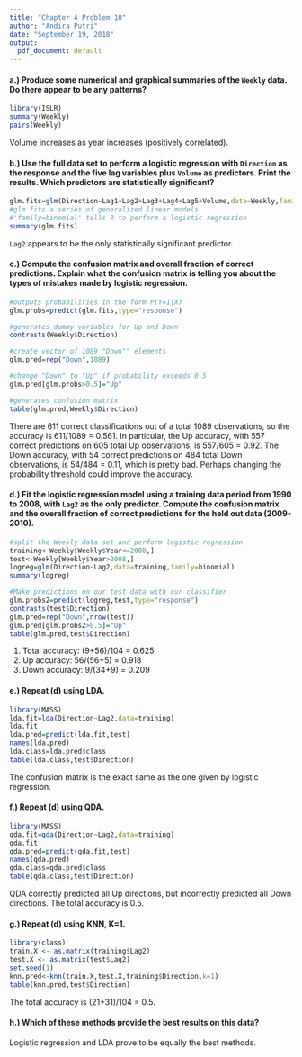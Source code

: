 ---
title: "Chapter 4 Problem 10"
author: "Andira Putri"
date: "September 19, 2018"
output:
  pdf_document: default
---

#### a.) Produce some numerical and graphical summaries of the `Weekly` data. Do there appear to be any patterns?

```{r}
library(ISLR)
summary(Weekly)
pairs(Weekly)
```

Volume increases as year increases (positively correlated).

#### b.) Use the full data set to perform a logistic regression with `Direction` as the response and the five lag variables plus `Volume` as predictors. Print the results. Which predictors are statistically significant?


```{r}
glm.fits=glm(Direction~Lag1+Lag2+Lag3+Lag4+Lag5+Volume,data=Weekly,family=binomial) 
#glm fits a series of generalized linear models
#'family=binomial' tells R to perform a logistic regression
summary(glm.fits)
```

`Lag2` appears to be the only statistically significant predictor.

#### c.) Compute the confusion matrix and overall fraction of correct predictions. Explain what the confusion matrix is telling you about the types of mistakes made by logistic regression.

```{r}

#outputs probabilities in the form P(Y=1|X)
glm.probs=predict(glm.fits,type="response") 

#generates dummy variables for Up and Down
contrasts(Weekly$Direction)

#create vector of 1089 "Down"" elements
glm.pred=rep("Down",1089)

#change "Down" to "Up" if probability exceeds 0.5
glm.pred[glm.probs>0.5]="Up"

#generates confusion matrix
table(glm.pred,Weekly$Direction)
```

There are 611 correct classifications out of a total 1089 observations, so the accuracy is 611/1089 = 0.561. In particular, the Up accuracy, with 557 correct predictions on 605 total Up observations, is 557/605 = 0.92. The Down accuracy, with 54 correct predictions on 484 total Down observations, is 54/484 = 0.11, which is pretty bad. Perhaps changing the probability threshold could improve the accuracy.

#### d.) Fit the logistic regression model using a training data period from 1990 to 2008, with `Lag2` as the only predictor. Compute the confusion matrix and the overall fraction of correct predictions for the held out data (2009-2010).

```{r}
#split the Weekly data set and perform logistic regression
training<-Weekly[Weekly$Year<=2008,]
test<-Weekly[Weekly$Year>2008,]
logreg=glm(Direction~Lag2,data=training,family=binomial)
summary(logreg)

#Make predictions on our test data with our classifier
glm.probs2=predict(logreg,test,type="response")
contrasts(test$Direction) 
glm.pred=rep("Down",nrow(test)) 
glm.pred[glm.probs2>0.5]="Up"
table(glm.pred,test$Direction)
```

1. Total accuracy: (9+56)/104 = 0.625
2. Up accuracy: 56/(56+5) = 0.918
3. Down accuracy: 9/(34+9) = 0.209

#### e.) Repeat (d) using LDA.

```{r}
library(MASS)
lda.fit=lda(Direction~Lag2,data=training)
lda.fit
lda.pred=predict(lda.fit,test)
names(lda.pred)
lda.class=lda.pred$class
table(lda.class,test$Direction)
```

The confusion matrix is the exact same as the one given by logistic regression.

#### f.) Repeat (d) using QDA.

```{r}
library(MASS)
qda.fit=qda(Direction~Lag2,data=training)
qda.fit
qda.pred=predict(qda.fit,test)
names(qda.pred)
qda.class=qda.pred$class
table(qda.class,test$Direction)
```

QDA correctly predicted all Up directions, but incorrectly predicted all Down directions. The total accuracy is 0.5.

#### g.) Repeat (d) using KNN, K=1.

```{r}
library(class)
train.X <- as.matrix(training$Lag2)
test.X <- as.matrix(test$Lag2)
set.seed(1)
knn.pred<-knn(train.X,test.X,training$Direction,k=1)
table(knn.pred,test$Direction)
```

The total accuracy is (21+31)/104 = 0.5.

#### h.) Which of these methods provide the best results on this data?

Logistic regression and LDA prove to be equally the best methods.